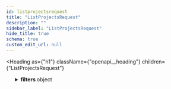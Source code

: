 ```yaml
---
id: listprojectsrequest
title: "ListProjectsRequest"
description: ""
sidebar_label: "ListProjectsRequest"
hide_title: true
schema: true
custom_edit_url: null
---
```



<Heading
  as={"h1"}
  className={"openapi__heading"}
  children={"ListProjectsRequest"}
>
</Heading>





<ul>
  <SchemaItem
    collapsible={true}
    className={"schemaItem"}
  >
    <details
      style={{}}
      className={"openapi-markdown__details"}
    >
      <summary
        style={{}}
      >
        <span
          className={"openapi-schema__container"}
        >
          <strong
            className={"openapi-schema__property"}
          >
            filters
          </strong><span
            className={"openapi-schema__name"}
          >
             object
          </span>
        </span>
      </summary><div
        style={{"marginLeft":"1rem"}}
      >
        <SchemaItem
          collapsible={false}
          name={"query"}
          required={false}
          schemaName={"string"}
          qualifierMessage={undefined}
          schema={{"type":"string","description":"search query substring match for name and description"}}
        >
          
        </SchemaItem><SchemaItem
          collapsible={false}
          name={"organizationId"}
          required={false}
          schemaName={"string"}
          qualifierMessage={undefined}
          schema={{"type":"string","description":"search only projects associated with specific organization"}}
        >
          
        </SchemaItem><SchemaItem
          collapsible={false}
          name={"canContribute"}
          required={false}
          schemaName={"boolean"}
          qualifierMessage={undefined}
          schema={{"type":"boolean","description":"only return projects to which the viewer can contribute"}}
        >
          
        </SchemaItem>
      </div>
    </details>
  </SchemaItem>
</ul>
            